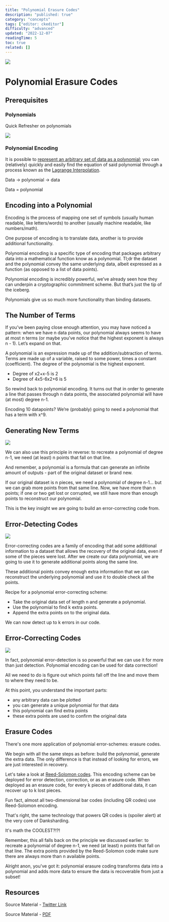 ```yaml
---
title: "Polynomial Erasure Codes"
description: "published: true"
category: "concepts"
tags: ["editor: ckeditor"]
difficulty: "advanced"
updated: "2022-12-07"
readingTime: 5
toc: true
related: []
---
```


![](/images/polynomial-erasure-code-1.jpeg)

# Polynomial Erasure Codes

## Prerequisites

### Polynomials

Quick Refresher on polynomials

![](/images/polynomial-erasure-code-2.png)

### Polynomial Encoding

It is possible to [represent an arbitrary set of data as a polynomial](https://inevitableeth.com/home/concepts/polynomial-encoding); you can (relatively) quickly and easily find the equation of said polynomial through a process known as the [Lagrange Interpolation](https://en.wikipedia.org/wiki/Lagrange_polynomial).

Data → polynomial → data

Data = polynomial

## Encoding into a Polynomial

Encoding is the process of mapping one set of symbols (usually human readable, like letters/words) to another (usually machine readable, like numbers/math). 

One purpose of encoding is to translate data, another is to provide additional functionality. 

Polynomial encoding is a specific type of encoding that packages arbitrary data into a mathematical function know as a polynomial. Tl;dr the dataset and the polynomial convey the same underlying data, albeit expressed as a function (as opposed to a list of data points). 

Polynomial encoding is incredibly powerful, we’ve already seen how they can underpin a cryptographic commitment scheme. But that’s just the tip of the iceberg. 

Polynomials give us so much more functionality than binding datasets. 

## The Number of Terms

If you’ve been paying close enough attention, you may have noticed a pattern: when we have n data points, our polynomial always seems to have at most n terms (or maybe you’ve notice that the highest exponent is always n - 1). Let’s expand on that. 

A polynomial is an expression made up of the addition/subtraction of terms. Terms are made up of a variable, raised to some power, times a constant (coefficient). The degree of the polynomial is the highest exponent. 

*   Degree of x2+x-5 is 2 
*   Degree of 4x5\-6x2+6 is 5 

So rewind back to polynomial encoding. It turns out that in order to generate a line that passes through n data points, the associated polynomial will have (at most) degree n-1. 

Encoding 10 datapoints? We’re (probably) going to need a polynomial that has a term with x^9. 

## Generating New Terms

![](/images/polynomial-erasure-code-3.jpeg)

We can also use this principle in reverse: to recreate a polynomial of degree n-1, we need (at least) n points that fall on that line. 

And remember, a polynomial is a formula that can generate an infinite amount of outputs - part of the original dataset or brand new. 

If our original dataset is n pieces, we need a polynomial of degree n-1... but we can grab more points from that same line. Now, we have more than n points; if one or two get lost or corrupted, we still have more than enough points to reconstruct our polynomial. 

This is the key insight we are going to build an error-correcting code from. 

## Error-Detecting Codes

![](/images/polynomial-erasure-code-4.jpeg)

Error-correcting codes are a family of encoding that add some additional information to a dataset that allows the recovery of the original data, even if some of the pieces were lost. After we create our data polynomial, we are going to use it to generate additional points along the same line. 

These additional points convey enough extra information that we can reconstruct the underlying polynomial and use it to double check all the points. 

Recipe for a polynomial error-correcting scheme: 

*   Take the original data set of length n and generate a polynomial. 
*   Use the polynomial to find k extra points. 
*   Append the extra points on to the original data. 

We can now detect up to k errors in our code. 

## Error-Correcting Codes

![](/images/polynomial-erasure-code-5.png)

In fact, polynomial error-detection is so powerful that we can use it for more than just detection. Polynomial encoding can be used for data correction! 

All we need to do is figure out which points fall off the line and move them to where they need to be. 

At this point, you understand the important parts: 

*   any arbitrary data can be plotted 
*   you can generate a unique polynomial for that data 
*   this polynomial can find extra points 
*   these extra points are used to confirm the original data 

## Erasure Codes

There's one more application of polynomial error-schemes: erasure codes. 

We begin with all the same steps as before: build the polynomial, generate the extra data. The only difference is that instead of looking for errors, we are just interested in recovery. 

Let's take a look at [Reed-Solomon codes](https://en.wikipedia.org/wiki/Reed%E2%80%93Solomon_error_correction). This encoding scheme can be deployed for error detection, correction, or as an erasure code. When deployed as an erasure code, for every k pieces of additional data, it can recover up to k lost pieces.

Fun fact, almost all two-dimensional bar codes (including QR codes) use Reed-Solomon encoding. 

That's right, the same technology that powers QR codes is (spoiler alert) at the very core of Danksharding. 

It's math the COOLEST?!?! 

Remember, this all falls back on the principle we discussed earlier: to recreate a polynomial of degree n-1, we need (at least) n points that fall on that line. The extra points provided by the Reed-Solomon code make sure there are always more than n available points. 

Alright anon, you've got it: polynomial erasure coding transforms data into a polynomial and adds more data to ensure the data is recoverable from just a subset!

## Resources

Source Material - [Twitter Link](https://twitter.com/SalomonCrypto/status/1584212843938734081)

Source Material - [PDF](/twitter-pdf-2022-10-23_polynomial_erasure_code.pdf)
